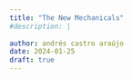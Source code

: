 ```yaml
---
title: "The New Mechanicals"
#description: |
  
author: andrés castro araújo
date: 2024-01-25
draft: true
---
```

